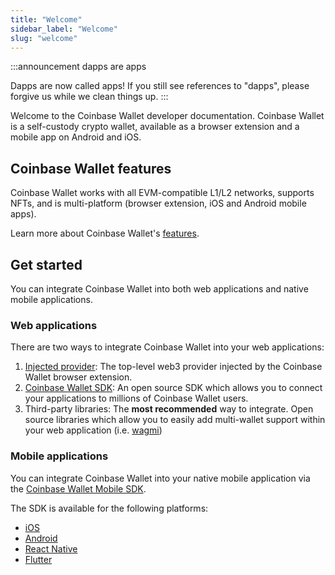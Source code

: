 ```yaml
---
title: "Welcome"
sidebar_label: "Welcome"
slug: "welcome"
---
```


:::announcement dapps are apps

Dapps are now called apps! If you still see references to "dapps", please forgive us while we clean things up.
:::

Welcome to the Coinbase Wallet developer documentation. Coinbase Wallet is a self-custody crypto wallet, available as a browser extension and a mobile app on Android and iOS.

## Coinbase Wallet features

Coinbase Wallet works with all EVM-compatible L1/L2 networks, supports NFTs, and is multi-platform (browser extension, iOS and Android mobile apps).

Learn more about Coinbase Wallet's [features](./wallet-features.mdx).

## Get started

You can integrate Coinbase Wallet into both web applications and native mobile applications.

### Web applications

There are two ways to integrate Coinbase Wallet into your web applications:

1. [Injected provider](./injected-provider.mdx): The top-level web3 provider injected by the Coinbase Wallet browser extension.
2. [Coinbase Wallet SDK](https://www.smartwallet.dev/sdk/install): An open source SDK which allows you to connect your applications to millions of Coinbase Wallet users.
3. Third-party libraries: The **most recommended** way to integrate. Open source libraries which allow you to easily add multi-wallet support within your web application (i.e. [wagmi](https://www.smartwallet.dev/guides/create-app/using-wagmi))

### Mobile applications

You can integrate Coinbase Wallet into your native mobile application via the [Coinbase Wallet Mobile SDK](./mobile-sdk-overview.mdx).

The SDK is available for the following platforms:

- [iOS](./ios-install.mdx)
- [Android](./android-install.mdx)
- [React Native](https://www.npmjs.com/package/@coinbase/wallet-mobile-sdk)
- [Flutter](https://pub.dev/packages/coinbase_wallet_sdk)

